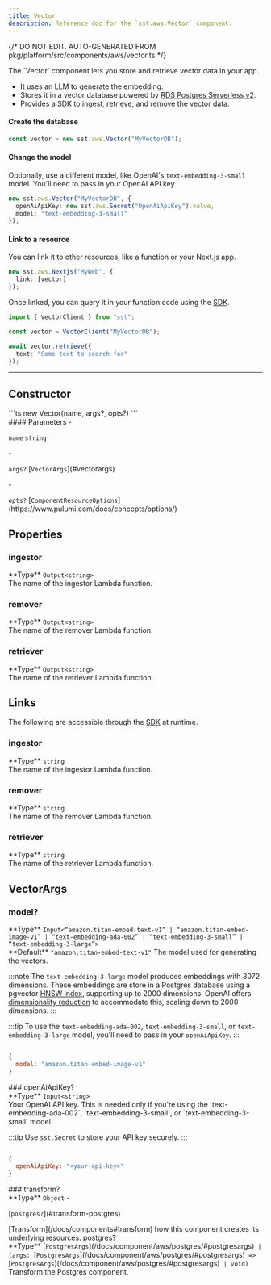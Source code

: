 ```yaml
---
title: Vector
description: Reference doc for the `sst.aws.Vector` component.
---
```


{/* DO NOT EDIT. AUTO-GENERATED FROM pkg/platform/src/components/aws/vector.ts */}


<div class="tsdoc">

<Section type="about">
The `Vector` component lets you store and retrieve vector data in your app.

- It uses an LLM to generate the embedding.
- Stores it in a vector database powered by [RDS Postgres Serverless v2](https://docs.aws.amazon.com/AmazonRDS/latest/AuroraUserGuide/aurora-serverless-v2.html).
- Provides a [SDK](/docs/reference/sdk/) to ingest, retrieve, and remove the vector data.

#### Create the database

```ts
const vector = new sst.aws.Vector("MyVectorDB");
```

#### Change the model

Optionally, use a different model, like OpenAI's `text-embedding-3-small` model. You'll need to pass in your OpenAI API key.

```ts {3}
new sst.aws.Vector("MyVectorDB", {
  openAiApiKey: new sst.aws.Secret("OpenAiApiKey").value,
  model: "text-embedding-3-small"
});
```

#### Link to a resource

You can link it to other resources, like a function or your Next.js app.

```ts
new sst.aws.Nextjs("MyWeb", {
  link: [vector]
});
```

Once linked, you can query it in your function code using the [SDK](/docs/reference/sdk/).

```ts title="app/page.tsx" {3}
import { VectorClient } from "sst";

const vector = VectorClient("MyVectorDB");

await vector.retrieve({
  text: "Some text to search for"
});
```
</Section>

---

## Constructor

<Segment>
<Section type="signature">
```ts
new Vector(name, args?, opts?)
```
</Section>

<Section type="parameters">
#### Parameters
- <p><code class="key">name</code> <code class="primitive">string</code></p>
- <p><code class="key">args?</code> [<code class="type">VectorArgs</code>](#vectorargs)</p>
- <p><code class="key">opts?</code> [<code class="type">ComponentResourceOptions</code>](https://www.pulumi.com/docs/concepts/options/)</p>
</Section>
</Segment>

## Properties

### ingestor
<Segment>
<Section type="parameters">
<InlineSection>
**Type** <code class="primitive">Output</code><code class="symbol">&lt;</code><code class="primitive">string</code><code class="symbol">&gt;</code>
</InlineSection>
</Section>
The name of the ingestor Lambda function.
</Segment>

### remover
<Segment>
<Section type="parameters">
<InlineSection>
**Type** <code class="primitive">Output</code><code class="symbol">&lt;</code><code class="primitive">string</code><code class="symbol">&gt;</code>
</InlineSection>
</Section>
The name of the remover Lambda function.
</Segment>

### retriever
<Segment>
<Section type="parameters">
<InlineSection>
**Type** <code class="primitive">Output</code><code class="symbol">&lt;</code><code class="primitive">string</code><code class="symbol">&gt;</code>
</InlineSection>
</Section>
The name of the retriever Lambda function.
</Segment>

## Links

The following are accessible through the [SDK](/docs/reference/sdk/) at runtime.

### ingestor
<Segment>
<Section type="parameters">
<InlineSection>
**Type** <code class="primitive">string</code>
</InlineSection>
</Section>
The name of the ingestor Lambda function.
</Segment>

### remover
<Segment>
<Section type="parameters">
<InlineSection>
**Type** <code class="primitive">string</code>
</InlineSection>
</Section>
The name of the remover Lambda function.
</Segment>

### retriever
<Segment>
<Section type="parameters">
<InlineSection>
**Type** <code class="primitive">string</code>
</InlineSection>
</Section>
The name of the retriever Lambda function.
</Segment>

## VectorArgs
### model?
<Segment>
<Section type="parameters">
<InlineSection>
**Type** <code class="primitive">Input</code><code class="symbol">&lt;</code><code class="symbol">&ldquo;</code><code class="primitive">amazon.titan-embed-text-v1</code><code class="symbol">&rdquo;</code><code class="symbol"> | </code><code class="symbol">&ldquo;</code><code class="primitive">amazon.titan-embed-image-v1</code><code class="symbol">&rdquo;</code><code class="symbol"> | </code><code class="symbol">&ldquo;</code><code class="primitive">text-embedding-ada-002</code><code class="symbol">&rdquo;</code><code class="symbol"> | </code><code class="symbol">&ldquo;</code><code class="primitive">text-embedding-3-small</code><code class="symbol">&rdquo;</code><code class="symbol"> | </code><code class="symbol">&ldquo;</code><code class="primitive">text-embedding-3-large</code><code class="symbol">&rdquo;</code><code class="symbol">&gt;</code>
</InlineSection>
</Section>

<InlineSection>
**Default** <code class="primitive">"amazon.titan-embed-text-v1"</code>
</InlineSection>
The model used for generating the vectors.

:::note
The `text-embedding-3-large` model produces embeddings with 3072 dimensions. These embeddings are store in a Postgres database using a pgvector [HNSW index](https://github.com/pgvector/pgvector?tab=readme-ov-file#hnsw), supporting up to 2000 dimensions. OpenAI offers [dimensionality reduction](https://platform.openai.com/docs/guides/embeddings/use-cases) to accommodate this, scaling down to 2000 dimensions.
:::


:::tip
To use the `text-embedding-ada-002`, `text-embedding-3-small`, or `text-embedding-3-large` model, you'll need to pass in your `openAiApiKey`.
:::

```js

{
  model: "amazon.titan-embed-image-v1"
}
```
</Segment>
### openAiApiKey?
<Segment>
<Section type="parameters">
<InlineSection>
**Type** <code class="primitive">Input</code><code class="symbol">&lt;</code><code class="primitive">string</code><code class="symbol">&gt;</code>
</InlineSection>
</Section>
Your OpenAI API key. This is needed only if you're using the `text-embedding-ada-002`, `text-embedding-3-small`, or `text-embedding-3-small` model.

:::tip
Use `sst.Secret` to store your API key securely.
:::

```js

{
  openAiApiKey: "<your-api-key>"
}
```
</Segment>
### transform?
<Segment>
<Section type="parameters">
<InlineSection>
**Type** <code class="primitive">Object</code>
</InlineSection>
- <p>[<code class="key">postgres?</code>](#transform-postgres)</p>
</Section>
[Transform](/docs/components#transform) how this component creates its underlying
resources.

</Segment>
<NestedTitle id="transform-postgres" Tag="h4" parent="transform.">postgres?</NestedTitle>
<Segment>
<Section type="parameters">
<InlineSection>
**Type** [<code class="type">PostgresArgs</code>](/docs/component/aws/postgres/#postgresargs)<code class="symbol"> | </code><code class="symbol">(</code><code class="primitive">args</code><code class="symbol">: </code>[<code class="type">PostgresArgs</code>](/docs/component/aws/postgres/#postgresargs)<code class="symbol"> => </code>[<code class="type">PostgresArgs</code>](/docs/component/aws/postgres/#postgresargs)<code class="symbol"> | </code><code class="primitive">void</code><code class="symbol">)</code>
</InlineSection>
</Section>
Transform the Postgres component.

</Segment>
</div>